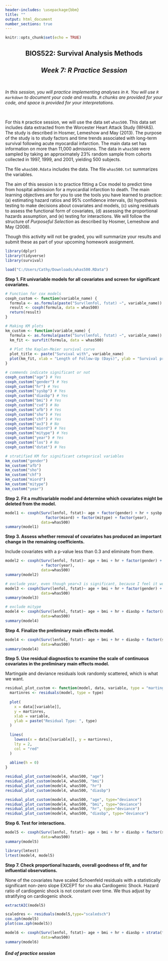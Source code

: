 ```yaml
---
header-includes: \usepackage{bbm}
title: ""
output: html_document
number_sections: true
---
```


```r
knitr::opts_chunk$set(echo = TRUE)
```

<center>
## BIOS522: Survival Analysis Methods
## *Week 7: R Practice Session*
</center>
<br />

*In this session, you will practice implementing analyses in `R`. You will use `R markdown` to document your code and results. `R` chunks are provided for your code, and space is provided for your interpretations.*

<br />

For this `R` practice session, we will use the data set `whas500`. This data set includes data extracted from the Worcester Heart Attack Study (WHAS). The study is described in Hosmer, Lemeshow and May (2013). The purpose of the study is to study factors and time trends associated with long-term survival following acute myocardial infarction. The main data set has information on more than 11,000 admissions. The data in `whas500` were sampled by taking an approximately 23% random sample from cohorts collected in 1997, 1999, and 2001, yielding 500 subjects.

The file `whas500.Rdata` includes the data. The file `whas500.txt` summarizes the variables.

The aim of this session is to practice fitting a Cox model to predict time from hospital admission for a myocardial infarction to death. The main learning objectives are for you to use the tools you have learned to practice: (a) estimating hazard ratios and 95% confidence intervals, (b) hypothesis testing to make decisions about covariates and models, (c) using residuals to assess the functional form of covariates, (d) assessing the proportional hazards assumption, and (e) testing for interactions. We will follow the structure of *Purposeful Selection* as described by Hosmer, Lemeshow and May (2008).

Though this activity will not be graded, you will summarize your results and submit these as part of your upcoming homework assignment.

```r
library(dplyr)
library(tidyverse)
library(survival)

load("C:/Users/Cathy/Downloads/whas500.RData")
```


**Step 1. Fit univariable models for all covariates and screen for significant covariates.**

```r
# Function for cox models
coxph_custom <- function(variable_name) {
  formula <- as.formula(paste("Surv(lenfol, fstat) ~", variable_name))
  result <- coxph(formula, data = whas500)
  return(result)
}

# Making KM plots
km_custom <- function(variable_name) {
  formula <- as.formula(paste("Surv(lenfol, fstat) ~", variable_name))
  km_fit <- survfit(formula, data = whas500)
  
  # Plot the Kaplan-Meier survival curve
  plot_title <- paste("Survival with", variable_name)
  plot(km_fit, xlab = "Length of Follow-Up (Days)", ylab = "Survival probability", main = plot_title)
}

# commends indicate significant or not
coxph_custom("age") # Yes
coxph_custom("gender") # Yes
coxph_custom("hr") # Yes
coxph_custom("sysbp") # Yes
coxph_custom("diasbp") # Yes
coxph_custom("bmi") # Yes
coxph_custom("cvd") # No
coxph_custom("afb") # Yes
coxph_custom("sho") # Yes
coxph_custom("chf") # Yes
coxph_custom("av3") # No
coxph_custom("miord") # Yes
coxph_custom("mitype") # Yes
coxph_custom("year") # Yes
coxph_custom("los") # No
coxph_custom("dstat") # Yes

# stratified KM for significant categorical variables
km_custom("gender")
km_custom("afb")
km_custom("sho")
km_custom("chf")
km_custom("miord")
km_custom("mitype")
km_custom("year")

```


**Step 2. Fit a multivariable model and determine which covariates might be deleted from the model.**

```r
model1 <- coxph(Surv(lenfol, fstat)~ age + factor(gender) + hr + sysbp + diasbp + bmi + factor(afb) + factor(sho) + factor(chf) +
                  factor(miord) + factor(mitype) + factor(year),
                data=whas500)
summary(model1)
```


**Step 3. Assess whether removal of covariates has produced an important change in the remaining coefficients.**

Include covariates with a p-value less than 0.3 and eliminate from there.

```r
model2 <- coxph(Surv(lenfol, fstat)~ age + bmi + hr + factor(gender) + diasbp + factor(sho) + factor(chf) + factor(mitype)
                + factor(year),
                data=whas500)
summary(model2)

# exclude year, even though year=3 is significant, because I feel it would not make sense to exclude year 2 but include year 3
model3 <- coxph(Surv(lenfol, fstat)~ age + bmi + hr + factor(gender) + diasbp + factor(sho) + factor(chf) + factor(mitype),
                data=whas500)
summary(model3)

# exclude mitype
model4 <- coxph(Surv(lenfol, fstat)~ age + bmi + hr + diasbp + factor(sho) + factor(chf) + factor(gender),
                data=whas500)
summary(model4)
```


**Step 4. Finalize the preliminary main effects model.**

```r
model4 <- coxph(Surv(lenfol, fstat)~ age + bmi + hr + diasbp + factor(sho) + factor(chf) + factor(gender),
                data=whas500)
summary(model4)
```


**Step 5. Use residual diagnostics to examine the scale of continuous covariates in the preliminary main effects model.**

Martingale and deviance residuals look randomly scattered, which is what we want. 

```r
residual_plot_custom <- function(model, data, variable, type = "martingale") {
  martinres <- residuals(model, type = type)
  
  plot(
    x = data[[variable]],
    y = martinres,
    xlab = variable,
    ylab = paste("Residual Type: ", type)
  )
  
  lines(
    lowess(x = data[[variable]], y = martinres),
    lty = 2,
    col = "red"
  )
  
  abline(h = 0)
}

residual_plot_custom(model4, whas500, "age")
residual_plot_custom(model4, whas500, "bmi")
residual_plot_custom(model4, whas500, "hr")
residual_plot_custom(model4, whas500, "diasbp")

residual_plot_custom(model4, whas500, "age", type="deviance")
residual_plot_custom(model4, whas500, "bmi", type="deviance")
residual_plot_custom(model4, whas500, "hr", type="deviance")
residual_plot_custom(model4, whas500, "diasbp", type="deviance")

```


**Step 6. Test for interactions.**

```r
model5 <- coxph(Surv(lenfol, fstat)~ age + bmi + hr + diasbp + factor(sho) + factor(chf) + factor(gender) + age*factor(gender),
                data=whas500)
summary(model5)

library(lmtest)
lrtest(model4, model5)
```


**Step 7. Check proportional hazards, overall goodness of fit, and for influential observations.**

None of the covariates have scaled Schoenfeld residuals with a statistically significant non-zero slope EXCEPT for `sho` aka Cardiogenic Shock. Hazard ratio of cardiogenic shock is not constant over time. We thus adjust by stratifying on cardiogenic shock.

```r
extractAIC(model5)

scaledres <- residuals(model5,type="scaledsch")
cox.zph(model5)
plot(cox.zph(model5))

model6 <- coxph(Surv(lenfol, fstat)~ age + bmi + hr + diasbp + strata(factor(sho)) + factor(chf) + factor(gender) + age*factor(gender),
                data=whas500)
summary(model6)

```



#### *End of practice session*

